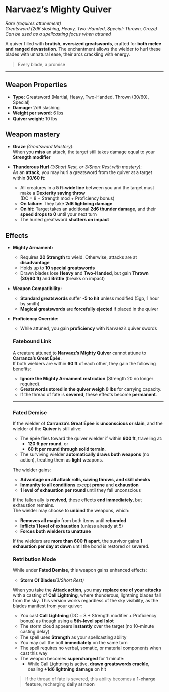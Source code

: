 # Narvaez’s Mighty Quiver

_Rare (requires attunement)_  
_Greatsword (2d6 slashing, Heavy, Two-Handed, Special: Thrown, Graze)_  
_Can be used as a spellcasting focus when attuned_

A quiver filled with **brutish, oversized greatswords**, crafted for **both melee and ranged devastation**. The enchantment allows the wielder to hurl these blades with unnatural ease, their arcs crackling with energy.

> Every blade, a promise

---

## Weapon Properties

- **Type:** Greatsword (Martial, Heavy, Two-Handed, Thrown (30/60), Special)
- **Damage:** 2d6 slashing
- **Weight per sword:** 6 lbs
- **Quiver weight:** 10 lbs

## Weapon mastery

- **Graze** _(Greatsword Mastery)_:  
  When you **miss** an attack, the target still takes damage equal to your **Strength modifier**

- **Thunderous Hurl** _(1/Short Rest, or 3/Short Rest with mastery)_:  
  As an **attack**, you may hurl a greatsword from the quiver at a target within **30/60 ft**:
  - All creatures in a **5 ft-wide line** between you and the target must make a **Dexterity saving throw**  
    (DC = 8 + Strength mod + Proficiency bonus)
  - **On failure:** They take **2d6 lightning damage**
  - **On hit:** Target takes an additional **2d6 thunder damage**, and their **speed drops to 0** until your next turn
  - The hurled greatsword **shatters on impact**

## Effects

- **Mighty Armament:**

  - Requires **20 Strength** to wield. Otherwise, attacks are at **disadvantage**
  - Holds up to **10 special greatswords**
  - Drawn blades lose **Heavy** and **Two-Handed**, but gain **Thrown (30/60 ft)** and **Brittle** (breaks on impact)

- **Weapon Compatibility:**

  - **Standard greatswords** suffer **-5 to hit** unless modified (5gp, 1 hour by smith)
  - **Magical greatswords** are **forcefully ejected** if placed in the quiver

- **Proficiency Override:**

  - While attuned, you gain **proficiency** with Narvaez’s quiver swords

  ### Fatebound Link

  A creature attuned to **Narvaez’s Mighty Quiver** cannot attune to **Carranza’s Great Épée**.  
  If both wielders are within **60 ft** of each other, they gain the following benefits:

  - **Ignore the Mighty Armament restriction** (Strength 20 no longer required).
  - **Greatswords stored in the quiver weigh 0 lbs** for carrying capacity.
  - If the thread of fate is **severed**, these effects become **permanent**.

  ***

  ### Fated Demise

  If the wielder of **Carranza’s Great Épée** is **unconscious or slain**, and the wielder of the **Quiver** is still alive:

  - The épée flies toward the quiver wielder if within **600 ft**, traveling at:
    - **120 ft per round**, or
    - **60 ft per round through solid terrain**.
  - The surviving wielder **automatically draws both weapons** (no action), treating them as **light** weapons.

  The wielder gains:

  - **Advantage on all attack rolls, saving throws, and skill checks**
  - **Immunity to all conditions** except **prone** and **exhaustion**
  - **1 level of exhaustion per round** until they fall unconscious

  If the fallen ally is **revived**, these effects **end immediately**, but exhaustion remains.  
  The wielder may choose to **unbind** the weapons, which:

  - **Removes all magic** from both items until **rebonded**
  - **Inflicts 1 level of exhaustion** (unless already at 5)
  - **Forces both wielders to unattune**

  If the wielders are **more than 600 ft apart**, the survivor gains **1 exhaustion per day at dawn** until the bond is restored or severed.

  ### Retribution Mode

  While under **Fated Demise**, this weapon gains enhanced effects:

  - **Storm Of Blades**_(3/Short Rest)_

  When you take the **Attack action**, you may **replace one of your attacks** with a casting of **Call Lightning**, where thunderous, lightning blades fall from the sky. This version works regardless of the sky visibility, as the blades manifest from your quiver:

  - You cast **Call Lightning** (DC = 8 + Strength modifier + Proficiency bonus) as though using a **5th-level spell slot**
  - The storm cloud appears **instantly** over the target (no 10-minute casting delay)
  - The spell uses **Strength** as your spellcasting ability
  - You may call the bolt **immediately** on the same turn
  - The spell requires no verbal, somatic, or material components when cast this way
  - The weapon becomes **supercharged** for 1 minute:
    - While Call Lightning is active, **drawn greatswords crackle**, dealing **+1d6 lightning damage** on hit

  > If the thread of fate is severed, this ability becomes a **1-charge feature**, recharging **daily at noon**
